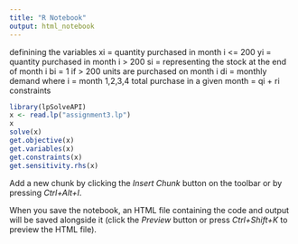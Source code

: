 ```yaml
---
title: "R Notebook"
output: html_notebook
---
```


definining the variables
xi = quantity purchased in month i <= 200
yi = quantity purchased in month i > 200
si = representing the stock at the end of month i
bi = 1 if > 200 units are purchased on month i
di = monthly demand
where i = month 1,2,3,4
total purchase in a given month = qi + ri
constraints

```r
library(lpSolveAPI)
x <- read.lp("assignment3.lp")
x
solve(x)
get.objective(x)
get.variables(x)
get.constraints(x)
get.sensitivity.rhs(x)
```

Add a new chunk by clicking the *Insert Chunk* button on the toolbar or by pressing *Ctrl+Alt+I*.

When you save the notebook, an HTML file containing the code and output will be saved alongside it (click the *Preview* button or press *Ctrl+Shift+K* to preview the HTML file).
